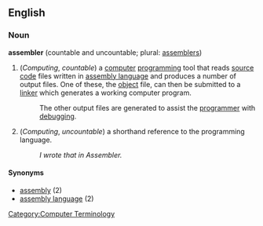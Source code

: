 ==English==
===Noun===
'''assembler''' (countable and uncountable; plural: [[assemblers]])

# (''Computing'', ''countable'') a [[computer]] [[programming]] tool that reads [[source code]] files written in [[assembly language]] and produces a number of output files. One of these, the [[object]] file, can then be submitted to a [[linker]] which generates a working computer program.
#:The other output files are generated to assist the [[programmer]] with [[debug]]ging.
#(''Computing'', ''uncountable'') a shorthand reference to the programming language.
#:''I wrote that in Assembler.''

====Synonyms====
*[[assembly]] (2)
*[[assembly language]] (2)

[[Category:Computer Terminology]]